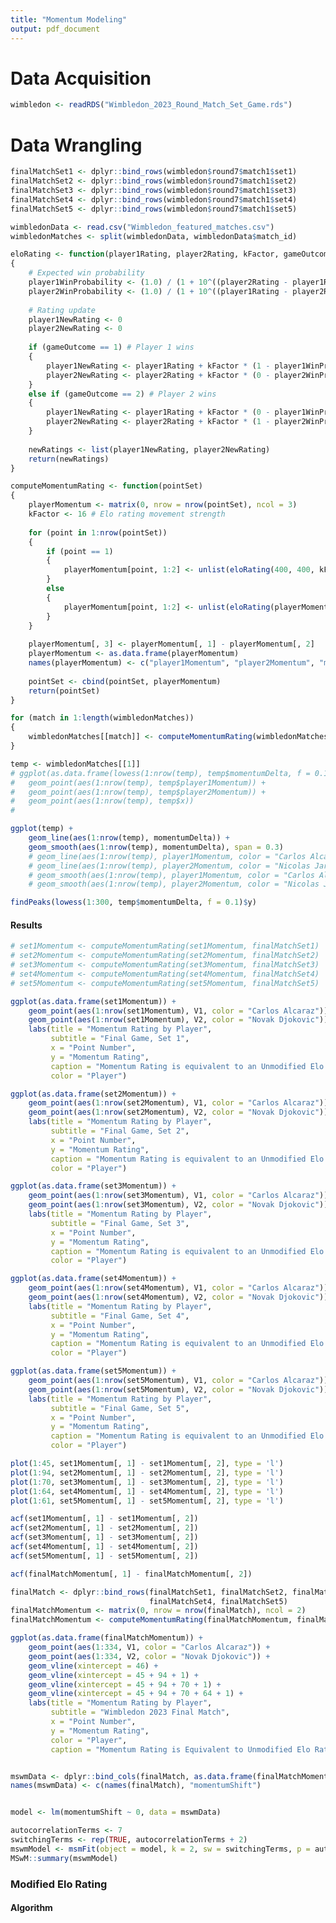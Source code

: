 ```yaml
---
title: "Momentum Modeling"
output: pdf_document
---
```


# Data Acquisition







```r
wimbledon <- readRDS("Wimbledon_2023_Round_Match_Set_Game.rds")
```

# Data Wrangling
```r
finalMatchSet1 <- dplyr::bind_rows(wimbledon$round7$match1$set1)
finalMatchSet2 <- dplyr::bind_rows(wimbledon$round7$match1$set2)
finalMatchSet3 <- dplyr::bind_rows(wimbledon$round7$match1$set3)
finalMatchSet4 <- dplyr::bind_rows(wimbledon$round7$match1$set4)
finalMatchSet5 <- dplyr::bind_rows(wimbledon$round7$match1$set5)
```


```r
wimbledonData <- read.csv("Wimbledon_featured_matches.csv")
wimbledonMatches <- split(wimbledonData, wimbledonData$match_id)
```

```r
eloRating <- function(player1Rating, player2Rating, kFactor, gameOutcome)
{
	# Expected win probability
	player1WinProbability <- (1.0) / (1 + 10^((player2Rating - player1Rating) / 400))
	player2WinProbability <- (1.0) / (1 + 10^((player1Rating - player2Rating) / 400))
	
	# Rating update
	player1NewRating <- 0
	player2NewRating <- 0
	
	if (gameOutcome == 1) # Player 1 wins
	{
		player1NewRating <- player1Rating + kFactor * (1 - player1WinProbability)
		player2NewRating <- player2Rating + kFactor * (0 - player2WinProbability)
	}
	else if (gameOutcome == 2) # Player 2 wins
	{
		player1NewRating <- player1Rating + kFactor * (0 - player1WinProbability)
		player2NewRating <- player2Rating + kFactor * (1 - player2WinProbability)
	}
	
	newRatings <- list(player1NewRating, player2NewRating)
	return(newRatings)
}

computeMomentumRating <- function(pointSet)
{
	playerMomentum <- matrix(0, nrow = nrow(pointSet), ncol = 3)
	kFactor <- 16 # Elo rating movement strength
	
	for (point in 1:nrow(pointSet))
	{
		if (point == 1)
		{
			playerMomentum[point, 1:2] <- unlist(eloRating(400, 400, kFactor, pointSet$point_victor[point]))
		}
		else
		{
			playerMomentum[point, 1:2] <- unlist(eloRating(playerMomentum[point - 1, 1], playerMomentum[point - 1, 2], kFactor, pointSet$point_victor[point]))
		}
	}
	
	playerMomentum[, 3] <- playerMomentum[, 1] - playerMomentum[, 2]
	playerMomentum <- as.data.frame(playerMomentum)
	names(playerMomentum) <- c("player1Momentum", "player2Momentum", "momentumDelta")
	
	pointSet <- cbind(pointSet, playerMomentum)
	return(pointSet)
}
```

```r
for (match in 1:length(wimbledonMatches))
{
	wimbledonMatches[[match]] <- computeMomentumRating(wimbledonMatches[[match]])
}
```

```r
temp <- wimbledonMatches[[1]]
# ggplot(as.data.frame(lowess(1:nrow(temp), temp$momentumDelta, f = 0.1))) + 
# 	geom_point(aes(1:nrow(temp), temp$player1Momentum)) + 
# 	geom_point(aes(1:nrow(temp), temp$player2Momentum)) + 
# 	geom_point(aes(1:nrow(temp), temp$x))
# 

ggplot(temp) +
	geom_line(aes(1:nrow(temp), momentumDelta)) +
	geom_smooth(aes(1:nrow(temp), momentumDelta), span = 0.3)
	# geom_line(aes(1:nrow(temp), player1Momentum, color = "Carlos Alcaraz")) +
	# geom_line(aes(1:nrow(temp), player2Momentum, color = "Nicolas Jarry"))
	# geom_smooth(aes(1:nrow(temp), player1Momentum, color = "Carlos Alcaraz"), span = 0.2) +
	# geom_smooth(aes(1:nrow(temp), player2Momentum, color = "Nicolas Jarry"), span = 0.2)
```

```r
findPeaks(lowess(1:300, temp$momentumDelta, f = 0.1)$y)
```

#### Results



```r


# set1Momentum <- computeMomentumRating(set1Momentum, finalMatchSet1)
# set2Momentum <- computeMomentumRating(set2Momentum, finalMatchSet2)
# set3Momentum <- computeMomentumRating(set3Momentum, finalMatchSet3)
# set4Momentum <- computeMomentumRating(set4Momentum, finalMatchSet4)
# set5Momentum <- computeMomentumRating(set5Momentum, finalMatchSet5)
```

```r
ggplot(as.data.frame(set1Momentum)) + 
	geom_point(aes(1:nrow(set1Momentum), V1, color = "Carlos Alcaraz")) + 
	geom_point(aes(1:nrow(set1Momentum), V2, color = "Novak Djokovic")) + 
	labs(title = "Momentum Rating by Player",
		 subtitle = "Final Game, Set 1",
		 x = "Point Number",
		 y = "Momentum Rating",
		 caption = "Momentum Rating is equivalent to an Unmodified Elo Rating",
		 color = "Player")

ggplot(as.data.frame(set2Momentum)) + 
	geom_point(aes(1:nrow(set2Momentum), V1, color = "Carlos Alcaraz")) + 
	geom_point(aes(1:nrow(set2Momentum), V2, color = "Novak Djokovic")) + 
	labs(title = "Momentum Rating by Player",
		 subtitle = "Final Game, Set 2",
		 x = "Point Number",
		 y = "Momentum Rating",
		 caption = "Momentum Rating is equivalent to an Unmodified Elo Rating",
		 color = "Player")

ggplot(as.data.frame(set3Momentum)) + 
	geom_point(aes(1:nrow(set3Momentum), V1, color = "Carlos Alcaraz")) + 
	geom_point(aes(1:nrow(set3Momentum), V2, color = "Novak Djokovic")) + 
	labs(title = "Momentum Rating by Player",
		 subtitle = "Final Game, Set 3",
		 x = "Point Number",
		 y = "Momentum Rating",
		 caption = "Momentum Rating is equivalent to an Unmodified Elo Rating",
		 color = "Player")

ggplot(as.data.frame(set4Momentum)) + 
	geom_point(aes(1:nrow(set4Momentum), V1, color = "Carlos Alcaraz")) + 
	geom_point(aes(1:nrow(set4Momentum), V2, color = "Novak Djokovic")) + 
	labs(title = "Momentum Rating by Player",
		 subtitle = "Final Game, Set 4",
		 x = "Point Number",
		 y = "Momentum Rating",
		 caption = "Momentum Rating is equivalent to an Unmodified Elo Rating",
		 color = "Player")

ggplot(as.data.frame(set5Momentum)) + 
	geom_point(aes(1:nrow(set5Momentum), V1, color = "Carlos Alcaraz")) + 
	geom_point(aes(1:nrow(set5Momentum), V2, color = "Novak Djokovic")) + 
	labs(title = "Momentum Rating by Player",
		 subtitle = "Final Game, Set 5",
		 x = "Point Number",
		 y = "Momentum Rating",
		 caption = "Momentum Rating is equivalent to an Unmodified Elo Rating",
		 color = "Player")
```

```r
plot(1:45, set1Momentum[, 1] - set1Momentum[, 2], type = 'l')
plot(1:94, set2Momentum[, 1] - set2Momentum[, 2], type = 'l')
plot(1:70, set3Momentum[, 1] - set3Momentum[, 2], type = 'l')
plot(1:64, set4Momentum[, 1] - set4Momentum[, 2], type = 'l')
plot(1:61, set5Momentum[, 1] - set5Momentum[, 2], type = 'l')
```

```r
acf(set1Momentum[, 1] - set1Momentum[, 2])
acf(set2Momentum[, 1] - set2Momentum[, 2])
acf(set3Momentum[, 1] - set3Momentum[, 2])
acf(set4Momentum[, 1] - set4Momentum[, 2])
acf(set5Momentum[, 1] - set5Momentum[, 2])
```

```r
acf(finalMatchMomentum[, 1] - finalMatchMomentum[, 2])
```



```r
finalMatch <- dplyr::bind_rows(finalMatchSet1, finalMatchSet2, finalMatchSet3, 
							   finalMatchSet4, finalMatchSet5)
finalMatchMomentum <- matrix(0, nrow = nrow(finalMatch), ncol = 2)
finalMatchMomentum <- computeMomentumRating(finalMatchMomentum, finalMatch)
```

```r
ggplot(as.data.frame(finalMatchMomentum)) + 
	geom_point(aes(1:334, V1, color = "Carlos Alcaraz")) + 
	geom_point(aes(1:334, V2, color = "Novak Djokovic")) + 
	geom_vline(xintercept = 46) + 
	geom_vline(xintercept = 45 + 94 + 1) + 
	geom_vline(xintercept = 45 + 94 + 70 + 1) + 
	geom_vline(xintercept = 45 + 94 + 70 + 64 + 1) + 
	labs(title = "Momentum Rating by Player",
		 subtitle = "Wimbledon 2023 Final Match", 
		 x = "Point Number", 
		 y = "Momentum Rating",
		 color = "Player", 
		 caption = "Momentum Rating is Equivalent to Unmodified Elo Rating")

```

```r

```


```r
mswmData <- dplyr::bind_cols(finalMatch, as.data.frame(finalMatchMomentum[, 1] - finalMatchMomentum[, 2]))
names(mswmData) <- c(names(finalMatch), "momentumShift")


model <- lm(momentumShift ~ 0, data = mswmData)

autocorrelationTerms <- 7
switchingTerms <- rep(TRUE, autocorrelationTerms + 2)
mswmModel <- msmFit(object = model, k = 2, sw = switchingTerms, p = autocorrelationTerms, control = list(parallel = FALSE))
MSwM::summary(mswmModel)
```




### Modified Elo Rating

#### Algorithm


